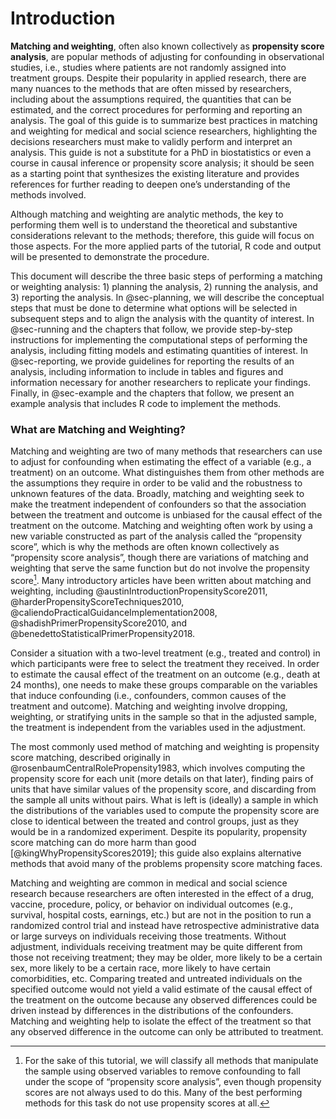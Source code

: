 # Introduction {.unnumbered}

**Matching and weighting**, often also known collectively as **propensity score analysis**, are popular methods of adjusting for confounding in observational studies, i.e., studies where patients are not randomly assigned into treatment groups. Despite their popularity in applied research, there are many nuances to the methods that are often missed by researchers, including about the assumptions required, the quantities that can be estimated, and the correct procedures for performing and reporting an analysis. The goal of this guide is to summarize best practices in matching and weighting for medical and social science researchers, highlighting the decisions researchers must make to validly perform and interpret an analysis. This guide is not a substitute for a PhD in biostatistics or even a course in causal inference or propensity score analysis; it should be seen as a starting point that synthesizes the existing literature and provides references for further reading to deepen one's understanding of the methods involved.

Although matching and weighting are analytic methods, the key to performing them well is to understand the theoretical and substantive considerations relevant to the methods; therefore, this guide will focus on those aspects. For the more applied parts of the tutorial, R code and output will be presented to demonstrate the procedure.

This document will describe the three basic steps of performing a matching or weighting analysis: 1) planning the analysis, 2) running the analysis, and 3) reporting the analysis. In @sec-planning, we will describe the conceptual steps that must be done to determine what options will be selected in subsequent steps and to align the analysis with the quantity of interest. In @sec-running and the chapters that follow, we provide step-by-step instructions for implementing the computational steps of performing the analysis, including fitting models and estimating quantities of interest. In @sec-reporting, we provide guidelines for reporting the results of an analysis, including information to include in tables and figures and information necessary for another researchers to replicate your findings. Finally, in @sec-example and the chapters that follow, we present an example analysis that includes R code to implement the methods.

### What are Matching and Weighting?

Matching and weighting are two of many methods that researchers can use to adjust for confounding when estimating the effect of a variable (e.g., a treatment) on an outcome. What distinguishes them from other methods are the assumptions they require in order to be valid and the robustness to unknown features of the data. Broadly, matching and weighting seek to make the treatment independent of confounders so that the association between the treatment and outcome is unbiased for the causal effect of the treatment on the outcome. Matching and weighting often work by using a new variable constructed as part of the analysis called the "propensity score", which is why the methods are often known collectively as "propensity score analysis", though there are variations of matching and weighting that serve the same function but do not involve the propensity score[^index-1]. Many introductory articles have been written about matching and weighting, including @austinIntroductionPropensityScore2011, @harderPropensityScoreTechniques2010, @caliendoPracticalGuidanceImplementation2008, @shadishPrimerPropensityScore2010, and @benedettoStatisticalPrimerPropensity2018.

[^index-1]: For the sake of this tutorial, we will classify all methods that manipulate the sample using observed variables to remove confounding to fall under the scope of "propensity score analysis", even though propensity scores are not always used to do this. Many of the best performing methods for this task do not use propensity scores at all.

Consider a situation with a two-level treatment (e.g., treated and control) in which participants were free to select the treatment they received. In order to estimate the causal effect of the treatment on an outcome (e.g., death at 24 months), one needs to make these groups comparable on the variables that induce confounding (i.e., confounders, common causes of the treatment and outcome). Matching and weighting involve dropping, weighting, or stratifying units in the sample so that in the adjusted sample, the treatment is independent from the variables used in the adjustment.

The most commonly used method of matching and weighting is propensity score matching, described originally in @rosenbaumCentralRolePropensity1983, which involves computing the propensity score for each unit (more details on that later), finding pairs of units that have similar values of the propensity score, and discarding from the sample all units without pairs. What is left is (ideally) a sample in which the distributions of the variables used to compute the propensity score are close to identical between the treated and control groups, just as they would be in a randomized experiment. Despite its popularity, propensity score matching can do more harm than good [@kingWhyPropensityScores2019]; this guide also explains alternative methods that avoid many of the problems propensity score matching faces.

Matching and weighting are common in medical and social science research because researchers are often interested in the effect of a drug, vaccine, procedure, policy, or behavior on individual outcomes (e.g., survival, hospital costs, earnings, etc.) but are not in the position to run a randomized control trial and instead have retrospective administrative data or large surveys on individuals receiving those treatments. Without adjustment, individuals receiving treatment may be quite different from those not receiving treatment; they may be older, more likely to be a certain sex, more likely to be a certain race, more likely to have certain comorbidities, etc. Comparing treated and untreated individuals on the specified outcome would not yield a valid estimate of the causal effect of the treatment on the outcome because any observed differences could be driven instead by differences in the distributions of the confounders. Matching and weighting help to isolate the effect of the treatment so that any observed difference in the outcome can only be attributed to treatment.